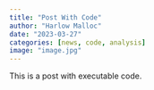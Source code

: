 ```yaml
---
title: "Post With Code"
author: "Harlow Malloc"
date: "2023-03-27"
categories: [news, code, analysis]
image: "image.jpg"
---
```


This is a post with executable code.

